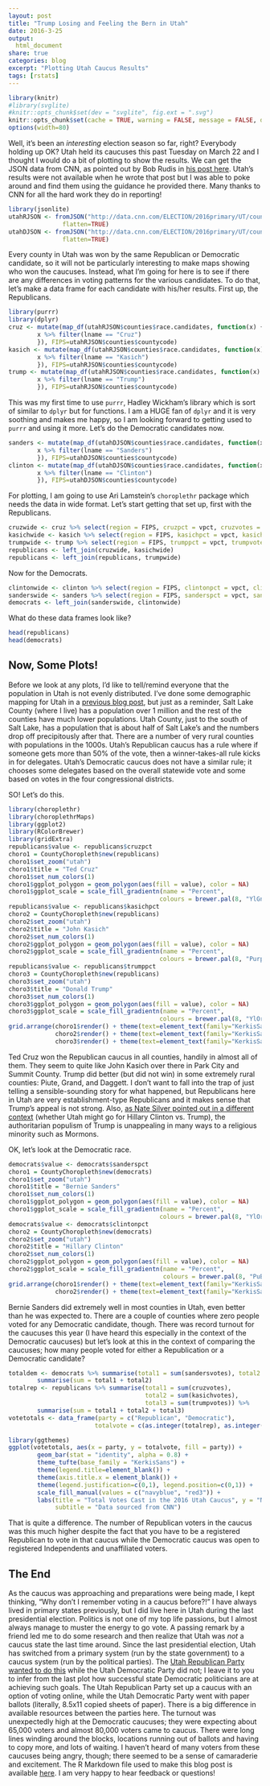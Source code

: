 ```yaml
---
layout: post
title: "Trump Losing and Feeling the Bern in Utah"
date: 2016-3-25
output:
  html_document
share: true
categories: blog
excerpt: "Plotting Utah Caucus Results"
tags: [rstats]
---
```


```r
library(knitr)
#library(svglite)
#knitr::opts_chunk$set(dev = "svglite", fig.ext = ".svg")
knitr::opts_chunk$set(cache = TRUE, warning = FALSE, message = FALSE, dpi = 180)
options(width=80)
```

Well, it's been an *interesting* election season so far, right? Everybody holding up OK? Utah held its caucuses this past Tuesday on March 22 and I thought I would do a bit of plotting to show the results. We can get the JSON data from CNN, as pointed out by Bob Rudis in [his post here](http://rud.is/b/2016/03/07/primary-plotting/). Utah's results were not available when he wrote that post but I was able to poke around and find them using the guidance he provided there. Many thanks to CNN for all the hard work they do in reporting!


```r
library(jsonlite)
utahRJSON <- fromJSON("http://data.cnn.com/ELECTION/2016primary/UT/county/S.json",
               flatten=TRUE)
utahDJSON <- fromJSON("http://data.cnn.com/ELECTION/2016primary/UT/county/E.json",
               flatten=TRUE)
```

Every county in Utah was won by the same Republican or Democratic candidate, so it will not be particularly interesting to make maps showing who won the caucuses. Instead, what I'm going for here is to see if there are any differences in voting patterns for the various candidates. To do that, let's make a data frame for each candidate with his/her results. First up, the Republicans.

```r
library(purrr)
library(dplyr)
cruz <- mutate(map_df(utahRJSON$counties$race.candidates, function(x) {
        x %>% filter(lname == "Cruz")
        }), FIPS=utahRJSON$counties$countycode)
kasich <- mutate(map_df(utahRJSON$counties$race.candidates, function(x) {
        x %>% filter(lname == "Kasich")
        }), FIPS=utahRJSON$counties$countycode)
trump <- mutate(map_df(utahRJSON$counties$race.candidates, function(x) {
        x %>% filter(lname == "Trump")
        }), FIPS=utahRJSON$counties$countycode)
```

This was my first time to use `purrr`, Hadley Wickham's library which is sort of similar to `dplyr` but for functions. I am a HUGE fan of `dplyr` and it is very soothing and makes me happy, so I am looking forward to getting used to `purrr` and using it more. Let's do the Democratic candidates now.

```r
sanders <- mutate(map_df(utahDJSON$counties$race.candidates, function(x) {
        x %>% filter(lname == "Sanders")
        }), FIPS=utahDJSON$counties$countycode)
clinton <- mutate(map_df(utahDJSON$counties$race.candidates, function(x) {
        x %>% filter(lname == "Clinton")
        }), FIPS=utahDJSON$counties$countycode)
```

For plotting, I am going to use Ari Lamstein's `choroplethr` package which needs the data in wide format. Let's start getting that set up, first with the Republicans.

```r
cruzwide <- cruz %>% select(region = FIPS, cruzpct = vpct, cruzvotes = votes)
kasichwide <- kasich %>% select(region = FIPS, kasichpct = vpct, kasichvotes = votes)
trumpwide <- trump %>% select(region = FIPS, trumppct = vpct, trumpvotes = votes)
republicans <- left_join(cruzwide, kasichwide)
republicans <- left_join(republicans, trumpwide)
```

Now for the Democrats.

```r
clintonwide <- clinton %>% select(region = FIPS, clintonpct = vpct, clintonvotes = votes)
sanderswide <- sanders %>% select(region = FIPS, sanderspct = vpct, sandersvotes = votes)
democrats <- left_join(sanderswide, clintonwide)
```

What do these data frames look like?

```r
head(republicans)
head(democrats)
```

## Now, Some Plots!

Before we look at any plots, I'd like to tell/remind everyone that the population in Utah is not evenly distributed. I've done some demographic mapping for Utah in a [previous blog post](http://juliasilge.com/blog/This-Is-the-Place/), but just as a reminder, Salt Lake County (where I live) has a population over 1 million and the rest of the counties have much lower populations. Utah County, just to the south of Salt Lake, has a population that is about half of Salt Lake's and the numbers drop off precipitously after that. There are a number of very rural counties with populations in the 1000s. Utah's Republican caucus has a rule where if someone gets more than 50% of the vote, then a winner-takes-all rule kicks in for delegates. Utah's Democratic caucus does not have a similar rule; it chooses some delegates based on the overall statewide vote and some based on votes in the four congressional districts.

SO! Let's do this.

```r
library(choroplethr)
library(choroplethrMaps)
library(ggplot2)
library(RColorBrewer)
library(gridExtra)
republicans$value <- republicans$cruzpct
choro1 = CountyChoropleth$new(republicans)
choro1$set_zoom("utah")
choro1$title = "Ted Cruz"
choro1$set_num_colors(1)
choro1$ggplot_polygon = geom_polygon(aes(fill = value), color = NA)
choro1$ggplot_scale = scale_fill_gradientn(name = "Percent", 
                                          colours = brewer.pal(8, "YlGn"))
republicans$value <- republicans$kasichpct
choro2 = CountyChoropleth$new(republicans)
choro2$set_zoom("utah")
choro2$title = "John Kasich"
choro2$set_num_colors(1)
choro2$ggplot_polygon = geom_polygon(aes(fill = value), color = NA)
choro2$ggplot_scale = scale_fill_gradientn(name = "Percent", 
                                          colours = brewer.pal(8, "Purples"))
republicans$value <- republicans$trumppct
choro3 = CountyChoropleth$new(republicans)
choro3$set_zoom("utah")
choro3$title = "Donald Trump"
choro3$set_num_colors(1)
choro3$ggplot_polygon = geom_polygon(aes(fill = value), color = NA)
choro3$ggplot_scale = scale_fill_gradientn(name = "Percent", 
                                          colours = brewer.pal(8, "YlOrRd"))
grid.arrange(choro1$render() + theme(text=element_text(family="KerkisSans")), 
             choro2$render() + theme(text=element_text(family="KerkisSans")), 
             choro3$render() + theme(text=element_text(family="KerkisSans")), ncol = 3)
```


Ted Cruz won the Republican caucus in all counties, handily in almost all of them. They seem to quite like John Kasich over there in Park City and Summit County. Trump did better (but did not win) in some extremely rural counties: Piute, Grand, and Daggett. I don't want to fall into the trap of just telling a sensible-sounding story for what happened, but Republicans here in Utah are very establishment-type Republicans and it makes sense that Trump's appeal is not strong. Also, [as Nate Silver pointed out in a different context](https://twitter.com/NateSilver538/status/712497231819976704) (whether Utah might go for Hillary Clinton vs. Trump), the authoritarian populism of Trump is unappealing in many ways to a religious minority such as Mormons.

OK, let's look at the Democratic race.

```r
democrats$value <- democrats$sanderspct
choro1 = CountyChoropleth$new(democrats)
choro1$set_zoom("utah")
choro1$title = "Bernie Sanders"
choro1$set_num_colors(1)
choro1$ggplot_polygon = geom_polygon(aes(fill = value), color = NA)
choro1$ggplot_scale = scale_fill_gradientn(name = "Percent", 
                                          colours = brewer.pal(8, "YlOrBr"))
democrats$value <- democrats$clintonpct
choro2 = CountyChoropleth$new(democrats)
choro2$set_zoom("utah")
choro2$title = "Hillary Clinton"
choro2$set_num_colors(1)
choro2$ggplot_polygon = geom_polygon(aes(fill = value), color = NA)
choro2$ggplot_scale = scale_fill_gradientn(name = "Percent", 
                                           colours = brewer.pal(8, "PuBu"))
grid.arrange(choro1$render() + theme(text=element_text(family="KerkisSans")), 
             choro2$render() + theme(text=element_text(family="KerkisSans")), ncol = 2)
```

Bernie Sanders did extremely well in most counties in Utah, even better than he was expected to. There are a couple of counties where zero people voted for any Democratic candidate, though. There was record turnout for the caucuses this year (I have heard this especially in the context of the Democratic caucuses) but let's look at this in the context of comparing the caucuses; how many people voted for either a Republication or a Democratic candidate?

```r
totaldem <- democrats %>% summarise(total1 = sum(sandersvotes), total2 = sum(clintonvotes)) %>% 
        summarise(sum = total1 + total2)
totalrep <- republicans %>% summarise(total1 = sum(cruzvotes), 
                                      total2 = sum(kasichvotes), 
                                      total3 = sum(trumpvotes)) %>% 
        summarise(sum = total1 + total2 + total3)
votetotals <- data_frame(party = c("Republican", "Democratic"), 
                        totalvote = c(as.integer(totalrep), as.integer(totaldem)))
```


```r
library(ggthemes)
ggplot(votetotals, aes(x = party, y = totalvote, fill = party)) +
        geom_bar(stat = "identity", alpha = 0.8) +
        theme_tufte(base_family = "KerkisSans") +
        theme(legend.title=element_blank()) +
        theme(axis.title.x = element_blank()) +
        theme(legend.justification=c(0,1), legend.position=c(0,1)) +
        scale_fill_manual(values = c("navyblue", "red3")) +
        labs(title = "Total Votes Cast in the 2016 Utah Caucus", y = "Number of votes",
             subtitle = "Data sourced from CNN")
```

That is quite a difference. The number of Republican voters in the caucus was this much higher despite the fact that you have to be a registered Republican to vote in that caucus while the Democratic caucus was open to registered Independents and unaffiliated voters.

## The End

As the caucus was approaching and preparations were being made, I kept thinking, "Why don't I remember voting in a caucus before?!" I have always lived in primary states previously, but I did live here in Utah during the last presidential election. Politics is not one of my top life passions, but I almost always manage to muster the energy to go vote. A passing remark by a friend led me to do some research and then realize that Utah was *not* a caucus state the last time around. Since the last presidential election, Utah has switched from a primary system (run by the state government) to a caucus system (run by the political parties). The [Utah Republican Party wanted to do this](http://www.sltrib.com/home/3694746-155/democratic-voters-overwhelm-caucuses-many-supporting?fullpage=1) while the Utah Democratic Party did not; I leave it to you to infer from the last plot how successful state Democratic politicians are at achieving such goals. The Utah Republican Party set up a caucus with an option of voting online, while the Utah Democratic Party went with paper ballots (literally, 8.5x11 copied sheets of paper). There is a big difference in available resources between the parties here. The turnout was unexpectedly high at the Democratic caucuses; they were expecting about 65,000 voters and almost 80,000 voters came to caucus. There were long lines winding around the blocks, locations running out of ballots and having to copy more, and lots of waiting. I haven't heard of many voters from these caucuses being angry, though; there seemed to be a sense of camaraderie and excitement. The R Markdown file used to make this blog post is available [here](https://github.com/juliasilge/juliasilge.github.io/blob/master/_R/2016-03-25-Mapping-Utah-Caucus.Rmd). I am very happy to hear feedback or questions!